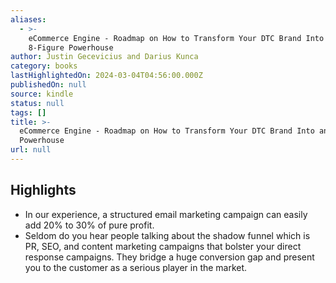 ```yaml
---
aliases:
  - >-
    eCommerce Engine - Roadmap on How to Transform Your DTC Brand Into an
    8-Figure Powerhouse
author: Justin Gecevicius and Darius Kunca
category: books
lastHighlightedOn: 2024-03-04T04:56:00.000Z
publishedOn: null
source: kindle
status: null
tags: []
title: >-
  eCommerce Engine - Roadmap on How to Transform Your DTC Brand Into an 8-Figure
  Powerhouse
url: null
---
```

## Highlights

- In our experience, a structured email marketing campaign can easily add 20% to 30% of pure profit.
- Seldom do you hear people talking about the shadow funnel which is PR, SEO, and content marketing campaigns that bolster your direct response campaigns. They bridge a huge conversion gap and present you to the customer as a serious player in the market.
